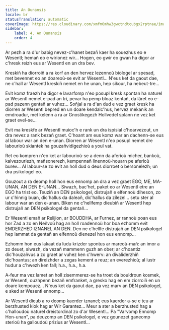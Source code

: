 ```yaml
---
title: An Ounansis
locale: br
statusTranslation: automatic
coverImage: https://res.cloudinary.com/xmfm6mhw3gwctndtcubgx2rptnae/image/upload/v1740468922/small_cover_tratado_de_psicologia_revolucionaria_a4c0dca4e0.webp
sidebar:
    label: 4. An Ounansis
    order: 4
---
```

Ar pezh a ra d'ur babig nevez-c'hanet bezañ kaer ha souezhus eo e Wesentl; hemañ eo e wirionez wir... Hogen, eo gwir eo gwan ha digor ar c'hresk reizh eus ar Wesentl en un dra bev.

Kreskiñ ha diorroiñ a ra korf an den hervez lezennoù biologel ar spesad, met bevennet eo an doareoù-se evit ar Wesentl... N'eus ket da gaout dae, ne c'hall ar Wesentl kreskiñ nemet en he unan, hep sikour, ha nebeut-tre...

Evit komz fraezh ha digor e lavarfomp n'eo posupl kresk spontan ha naturel ar Wesentl nemet e-pad an tri, pevar ha pemp bloaz kentañ, da lâret eo e-pad pazenn gentañ ar vuhez... Soñjal a ra d'an dud e vez graet kresk ha diorren ar Wesentl bepred en un doare kendalc'hus, hervez mekanik an emdroadur, met kelenn a ra ar Gnostikegezh Hollvedel splann ne vez ket graet evel-se...

Evit ma kreskfe ar Wesentl muioc'h e rank un dra ispisial c'hoarvezout, un dra nevez a rank bezañ graet. C'hoant am eus komz war an dachenn-se eus al labour war an den e-unan. Diorren ar Wesentl n'eo posupl nemet dre labourioù skiantek ha gouzañvidigezhioù a youl vat.

Ret eo kompren n'eo ket ar labourioù-se a denn da aferioù micher, bankoù, kalvezouriezh, mañsonerezh, kempennañ linennoù-houarn pe aferioù burev... Al labour-se zo evit an holl dud o deus diorroet o bersonelezh; un dra psikologel eo.

Gouzout a ra deomp holl hon eus ennomp an dra a vez graet EGO, ME, MA-UNAN, AN DEN E-UNAN... Siwazh, bac'het, paket eo ar Wesentl etre an EGO ha trist eo. Teuziñ an DEN psikologel, distrujañ e elfennoù diheson, zo ur c'hinnig buan, dic'hallus da daleañ, dic'hallus da zilezel... setu ster al labour war an den e-unan. Biken ne c'hellfemp dieubiñ ar Wesentl hep distrujañ an DEN psikologel da gentañ...

Er Wesentl emañ ar Relijion, ar BOUDDHA, ar Furnez, ar rannoù poan eus hor Zad a zo en Neñvoù hag an holl roadennoù hor boa ezhomm evit EMDERZHED IZNANEL AN DEN. Den ne c'hellfe distrujañ an DEN psikologel hep lammat da gentañ an elfennoù dienezel hon eus ennomp...

Ezhomm hon eus lakaat da ludu krizder spontus ar mareoù-mañ: an imor a zo deuet, siwazh, da vezañ mammenn guzh an ober; ar c'hoantiz dic'houzañvus a zo graet ar vuhez ken c'hwerv: an divaliderzhiñ dic'hoantus; an direizhder a zegas kement a reuz; an everezhioù; al lustr hudur a c'hwezh ken fall; h.a., h.a., h.a.

A-feur ma vez lamet an holl zisemmerez-se ha troet da bouldroun kosmek, ar Wesentl, ouzhpenn bezañ emfranket, a gresko hag en em ziorroiñ en un doare kempouez... N'eus ket da gaout dae, pa vez marv an DEN psikologel, e sked ar Wesentl ennomp...

Ar Wesentl dieub a ro deomp kaerder iznanel; eus kaerder a-se e teu ar berzhusted klok hag ar Wir Garantez... Meur a ster a berzhusted hag a c'halloudoù naturel dreistordinal zo d'ar Wesentl... Pa "Varvomp Ennomp Hon-unan", pa deuzomp an DEN psikologel, e vez gounezet ganeomp sterioù ha galloudoù prizius ar Wesentl...

